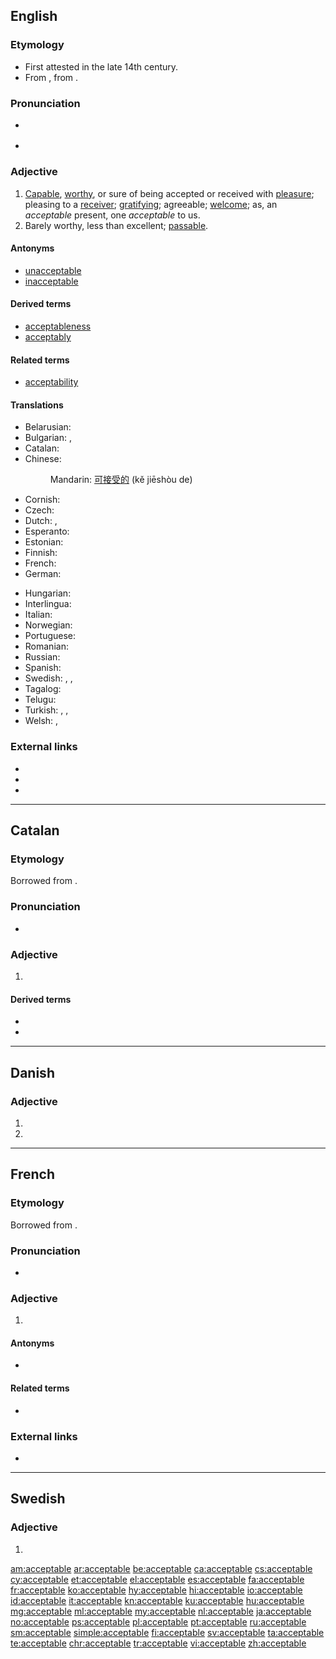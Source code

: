 ==English==

===Etymology===
* First attested in the late 14th century.
* From {{etyl|fro|en}} {{term|acceptable|lang=fro}}, from {{etyl|la|en}} {{term|acceptabilis||worthy of acceptance|lang=la}}.

===Pronunciation===
* {{a|US}} {{IPA|/æk.ˈsɛp.tə.bəl/|lang=en}}
* {{audio|en-us-acceptable.ogg|Audio (US)|lang=en}}

===Adjective===
{{en-adj}}

# [[capable|Capable]], [[worthy]], or sure of being accepted or received with [[pleasure]]; pleasing to a [[receiver]]; [[gratifying]]; agreeable; [[welcome]]; as, an ''acceptable'' present, one ''acceptable'' to us.
# Barely worthy, less than excellent; [[passable]].

====Antonyms====
* [[unacceptable]]
* [[inacceptable]]

====Derived terms====
* [[acceptableness]]
* [[acceptably]]

====Related terms====
* [[acceptability]]

====Translations====
{{trans-top|capable, worthy or sure of being accepted}}
* Belarusian: {{t|be|прыма́льны|m|sc=Cyrl}}
* Bulgarian: {{t+|bg|приемлив}}, {{t+|bg|допустим}}
* Catalan: {{t+|ca|acceptable}}
* Chinese:
*: Mandarin: [[可]][[接受]][[的]] (kě jiēshòu de)
* Cornish: {{t|kw|kemeradow}}
* Czech: {{t|cs|přijatelný|m}}
* Dutch: {{t+|nl|aanvaardbaar}}, {{t+|nl|acceptabel}}
* Esperanto: {{t|eo|akceptebla}}
* Estonian: {{t|et|vastuvõetav}}
* Finnish: {{t+|fi|hyväksyttävä}}
* French: {{t+|fr|acceptable}}
* German: {{t+|de|annehmbar}}
{{trans-mid}}
* Hungarian: {{t+|hu|elfogadható}}
* Interlingua: {{t|ia|acceptabile}}
* Italian: {{t+|it|accettabile}}
* Norwegian: {{t|no|antakelig}}
* Portuguese: {{t+|pt|aceitável}}
* Romanian: {{t+|ro|acceptabil}}
* Russian: {{t+|ru|прие́млемый}}
* Spanish: {{t+|es|aceptable}}
* Swedish: {{t+|sv|acceptabel}}, {{t+|sv|godtagbar}}, {{t|sv|tacknämlig}}
* Tagalog: {{t|tl|katanggap-tanggap}}
* Telugu: {{t|te|అంగీకార యోగ్యమైన|tr=aMgeekaara yOgyamaina}}
* Turkish: {{t|tr|kabul edilebilir}}, {{t+|tr|uygun}}, {{t+|tr|makbul}}
* Welsh: {{t+|cy|cymeradwy}}, {{t+|cy|derbyniol}}
{{trans-bottom}}

===External links===
* {{R:Webster 1913}}
* {{R:Century 1911}}
* {{R:OneLook}}

----

==Catalan==

===Etymology===
Borrowed from {{etyl|la|ca}} {{term|acceptābilis|lang=la}}.

===Pronunciation===
* {{rhymes|aβle|lang=ca}}

===Adjective===
{{ca-adj|mf}}

# {{l|en|acceptable}}

====Derived terms====
* {{l|ca|acceptablement}}
* {{l|ca|inacceptable}}

----

==Danish==

===Adjective===
{{head|da|adjective form}}

# {{form of|definite|acceptabel|lang=da}}
# {{plural of|acceptabel|lang=da}}

----

==French==

===Etymology===
Borrowed from {{etyl|la|fr}} {{term|acceptābilis|lang=la}}.

===Pronunciation===
* {{audio|Fr-acceptable.ogg|Audio|lang=fr}}

===Adjective===
{{fr-adj|mf}}

# {{l|en|acceptable}}

====Antonyms====
* {{l|fr|inacceptable}}

====Related terms====
* {{l|fr|accepter}}

===External links===
* {{R:TLFi}}

----

==Swedish==

===Adjective===
{{head|sv|adjective form}}

# {{sv-adj-form-abs-def-m|acceptabel}}

[[am:acceptable]]
[[ar:acceptable]]
[[be:acceptable]]
[[ca:acceptable]]
[[cs:acceptable]]
[[cy:acceptable]]
[[et:acceptable]]
[[el:acceptable]]
[[es:acceptable]]
[[fa:acceptable]]
[[fr:acceptable]]
[[ko:acceptable]]
[[hy:acceptable]]
[[hi:acceptable]]
[[io:acceptable]]
[[id:acceptable]]
[[it:acceptable]]
[[kn:acceptable]]
[[ku:acceptable]]
[[hu:acceptable]]
[[mg:acceptable]]
[[ml:acceptable]]
[[my:acceptable]]
[[nl:acceptable]]
[[ja:acceptable]]
[[no:acceptable]]
[[ps:acceptable]]
[[pl:acceptable]]
[[pt:acceptable]]
[[ru:acceptable]]
[[sm:acceptable]]
[[simple:acceptable]]
[[fi:acceptable]]
[[sv:acceptable]]
[[ta:acceptable]]
[[te:acceptable]]
[[chr:acceptable]]
[[tr:acceptable]]
[[vi:acceptable]]
[[zh:acceptable]]